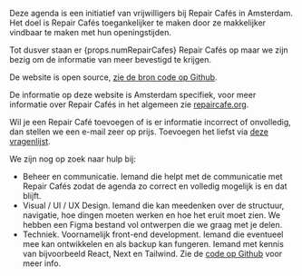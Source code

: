 Deze agenda is een initiatief van vrijwilligers bij Repair Cafés in Amsterdam. Het doel is Repair Cafés toegankelijker te maken door ze makkelijker vindbaar te maken met hun openingstijden.

Tot dusver staan er {props.numRepairCafes} Repair Cafés op maar we zijn bezig om de informatie van meer bevestigd te krijgen.

De website is open source, [zie de bron code op Github](https://github.com/Repaircafes-in-Amsterdam/Repaircafes-in-Amsterdam).

De informatie op deze website is Amsterdam specifiek, voor meer informatie over Repair Cafés in het algemeen zie [repaircafe.org](https://repaircafe.org).

Wil je een Repair Café toevoegen of is er informatie incorrect of onvolledig, dan stellen we een e-mail zeer op prijs. Toevoegen het liefst via [deze vragenlijst](https://forms.gle/AQJHMQ7xQsFJ77b47).

We zijn nog op zoek naar hulp bij:

- Beheer en communicatie. Iemand die helpt met de communicatie met Repair Cafés zodat de agenda zo correct en volledig mogelijk is en dat blijft.
- Visual / UI / UX Design. Iemand die kan meedenken over de structuur, navigatie, hoe dingen moeten werken en hoe het eruit moet zien. We hebben een Figma bestand vol ontwerpen die we graag met je delen.
- Techniek. Voornamelijk front-end development. Iemand die eventueel mee kan ontwikkelen en als backup kan fungeren. Iemand met kennis van bijvoorbeeld React, Next en Tailwind. Zie de [code op Github](https://github.com/Repaircafes-in-Amsterdam/Repaircafes-in-Amsterdam) voor meer info.
